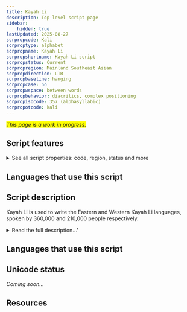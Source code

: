 ```yaml
---
title: Kayah Li
description: Top-level script page
sidebar:
    hidden: true
lastUpdated: 2025-08-27
scrpropcode: Kali
scrproptype: alphabet
scrpropname: Kayah Li
scrpropshortname: Kayah Li script
scrpropstatus: Current
scrpropregion: Mainland Southeast Asian
scrpropdirection: LTR
scrpropbaseline: hanging
scrpropcase: no
scrpropwspace: between words
scrpropbehavior: diacritics, complex positioning
scrpropisocode: 357 (alphasyllabic)
scrpropotcode: kali
---
```


<span style='background-color:yellow'>_This page is a work in progress._</span>


## Script features

<details>
<summary> See all script properties: code, region, status and more</summary>
<ScriptInfo />
</details>

## Languages that use this script

<WsList script='Kali' wsMax='5' />

## Script description

Kayah Li is used to write the Eastern and Western Kayah Li languages, spoken by 360,000 and 210,000 people respectively.

<details>
<summary>Read the full description...'</summary>These are Karen languages native to Myanmar but also spoken by significant refugee populations in Thailand. The script was created in 1962 by Htae Bu Phae. It bears noticeable similarities to the Myanmar script and to the Indic scripts. The Kayah Li languages can also be written using the Myanmar script.

The script is of Brahmic origin but, unusually, it is an alphabet rather than an abugida. Four of the nine Kayah vowel sounds are written with spacing letters; the remaining five are written with the spacing letter _a_, modified by diacritics. Non-native sounds are written by using the same vowel diacritics to modify the spacing letter _oe_.

Every vowel sound carries a tone. Tone is indicated by vowel marks written below the four spacing vowel letters (bearing in mind that two of these letters can be used to write all the other vowels). Where a tone mark and a vowel diacritic are both applied to a spacing letter, the vowel is conventionally written first, as the tone applies to the syllable as a whole.

There is a set of script-specific digits 0-9. Two punctuation marks also exist: one to represent extended intonation and one to separate sentences or phrases. In addition, conventional Latin punctuation marks are used. Spaces are used between words.
</details>

## Languages that use this script

<WsList script='Kali' wsMax='5' />

## Unicode status

_Coming soon..._

## Resources

<ScriptResources detailSummary='seemore' />

